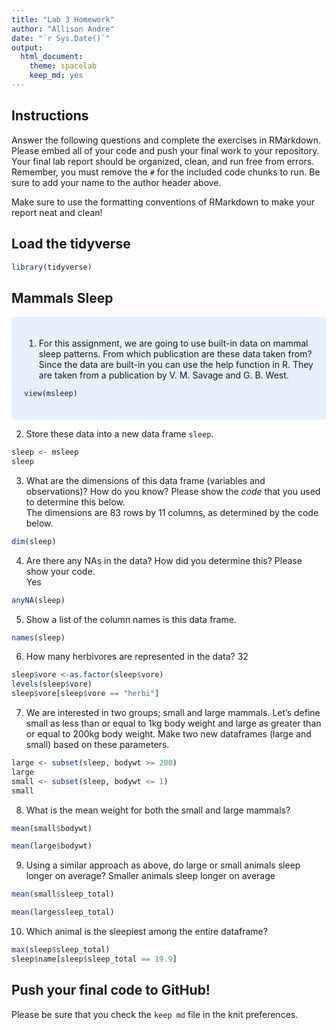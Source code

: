 ```yaml
---
title: "Lab 3 Homework"
author: "Allison Andre"
date: "`r Sys.Date()`"
output:
  html_document: 
    theme: spacelab
    keep_md: yes
---
```


## Instructions
Answer the following questions and complete the exercises in RMarkdown. Please embed all of your code and push your final work to your repository. Your final lab report should be organized, clean, and run free from errors. Remember, you must remove the `#` for the included code chunks to run. Be sure to add your name to the author header above.  

Make sure to use the formatting conventions of RMarkdown to make your report neat and clean!  

## Load the tidyverse
```r
library(tidyverse)
```

## Mammals Sleep

<style>
div.blue { background-color:#e6f0ff; border-radius: 5px; padding: 20px;}
</style>
<div class = "blue">


1. For this assignment, we are going to use built-in data on mammal sleep patterns. From which publication are these data taken from? Since the data are built-in you can use the help function in R.
They are taken from a publication by V. M. Savage and G. B. West. 
```r
view(msleep)
```

</div>

2. Store these data into a new data frame `sleep`.
```r
sleep <- msleep
sleep
```

3. What are the dimensions of this data frame (variables and observations)? How do you know? Please show the *code* that you used to determine this below.  
The dimensions are 83 rows by 11 columns, as determined by the code below.
```r
dim(sleep)
```

4. Are there any NAs in the data? How did you determine this? Please show your code.  
Yes
```r
anyNA(sleep)
```

5. Show a list of the column names is this data frame.
```r
names(sleep)
```

6. How many herbivores are represented in the data? 32
```r
sleep$vore <-as.factor(sleep$vore)
levels(sleep$vore)
sleep$vore[sleep$vore == "herbi"]
```

7. We are interested in two groups; small and large mammals. Let's define small as less than or equal to 1kg body weight and large as greater than or equal to 200kg body weight. Make two new dataframes (large and small) based on these parameters.
```r
large <- subset(sleep, bodywt >= 200)
large
small <- subset(sleep, bodywt <= 1)
small
```

8. What is the mean weight for both the small and large mammals?
```r
mean(small$bodywt)
```

```r
mean(large$bodywt)
```

9. Using a similar approach as above, do large or small animals sleep longer on average? Smaller animals sleep longer on average  
```r
mean(small$sleep_total)
```

```r
mean(large$sleep_total)
```

10. Which animal is the sleepiest among the entire dataframe?
```r
max(sleep$sleep_total)
sleep$name[sleep$sleep_total == 19.9]
```

## Push your final code to GitHub!
Please be sure that you check the `keep md` file in the knit preferences.   